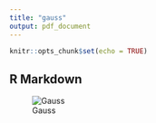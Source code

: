 ```yaml
---
title: "gauss"
output: pdf_document
---
```


```r
knitr::opts_chunk$set(echo = TRUE)
```

## R Markdown

![Gauss](Carl Friedrich Gauss.jpg)
